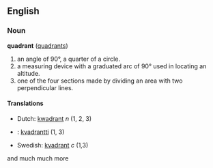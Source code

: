 ==English==
=== Noun ===
'''quadrant''' ([[quadrants]])

# an angle of 90&deg;, a quarter of a circle.
# a measuring device with a graduated arc of 90&deg; used in locating an altitude.
# one of the four sections made by dividing an area with two perpendicular lines.

====Translations====
*Dutch: [[kwadrant]]  ''n'' (1, 2, 3)
*{{fi}}: [[kvadrantti]] (1, 3)
*Swedish: [[kvadrant]] ''c'' (1,3)


and much much more